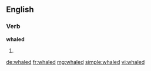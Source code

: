 ==English==

===Verb===
'''whaled'''

# {{past of|whale}}

[[de:whaled]]
[[fr:whaled]]
[[mg:whaled]]
[[simple:whaled]]
[[vi:whaled]]